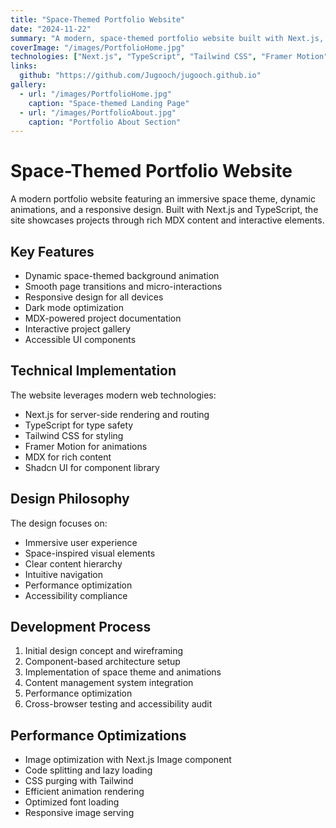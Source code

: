 ```yaml
---
title: "Space-Themed Portfolio Website"
date: "2024-11-22"
summary: "A modern, space-themed portfolio website built with Next.js, featuring dynamic animations and an immersive user experience."
coverImage: "/images/PortfolioHome.jpg"
technologies: ["Next.js", "TypeScript", "Tailwind CSS", "Framer Motion", "MDX"]
links:
  github: "https://github.com/Jugooch/jugooch.github.io"
gallery:
  - url: "/images/PortfolioHome.jpg"
    caption: "Space-themed Landing Page"
  - url: "/images/PortfolioAbout.jpg"
    caption: "Portfolio About Section"
---
```


# Space-Themed Portfolio Website

A modern portfolio website featuring an immersive space theme, dynamic animations, and a responsive design. Built with Next.js and TypeScript, the site showcases projects through rich MDX content and interactive elements.

## Key Features

- Dynamic space-themed background animation
- Smooth page transitions and micro-interactions
- Responsive design for all devices
- Dark mode optimization
- MDX-powered project documentation
- Interactive project gallery
- Accessible UI components

## Technical Implementation

The website leverages modern web technologies:
- Next.js for server-side rendering and routing
- TypeScript for type safety
- Tailwind CSS for styling
- Framer Motion for animations
- MDX for rich content
- Shadcn UI for component library

## Design Philosophy

The design focuses on:
- Immersive user experience
- Space-inspired visual elements
- Clear content hierarchy
- Intuitive navigation
- Performance optimization
- Accessibility compliance

## Development Process

1. Initial design concept and wireframing
2. Component-based architecture setup
3. Implementation of space theme and animations
4. Content management system integration
5. Performance optimization
6. Cross-browser testing and accessibility audit

## Performance Optimizations

- Image optimization with Next.js Image component
- Code splitting and lazy loading
- CSS purging with Tailwind
- Efficient animation rendering
- Optimized font loading
- Responsive image serving